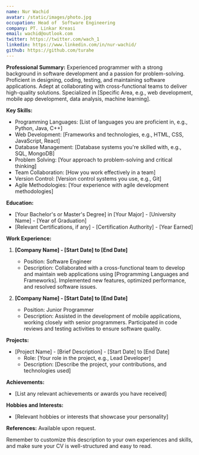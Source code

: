 ```yaml
---
name: Nur Wachid
avatar: /static/images/photo.jpg
occupation: Head of  Software Engineering
company: PT. Linkar Kreasi
email: wachid@outlook.com
twitter: https://twitter.com/wach_1
linkedin: https://www.linkedin.com/in/nur-wachid/
github: https://github.com/turahe
---
```



**Professional Summary:**
Experienced programmer with a strong background in software development and a passion for problem-solving. Proficient in designing, coding, testing, and maintaining software applications. Adept at collaborating with cross-functional teams to deliver high-quality solutions. Specialized in [Specific Area, e.g., web development, mobile app development, data analysis, machine learning].

**Key Skills:**
- Programming Languages: [List of languages you are proficient in, e.g., Python, Java, C++]
- Web Development: [Frameworks and technologies, e.g., HTML, CSS, JavaScript, React]
- Database Management: [Database systems you're skilled with, e.g., SQL, MongoDB]
- Problem Solving: [Your approach to problem-solving and critical thinking]
- Team Collaboration: [How you work effectively in a team]
- Version Control: [Version control systems you use, e.g., Git]
- Agile Methodologies: [Your experience with agile development methodologies]

**Education:**
- [Your Bachelor's or Master's Degree] in [Your Major] - [University Name] - [Year of Graduation]
- [Relevant Certifications, if any] - [Certification Authority] - [Year Earned]

**Work Experience:**

1. **[Company Name] - [Start Date] to [End Date]**
   - Position: Software Engineer
   - Description: Collaborated with a cross-functional team to develop and maintain web applications using [Programming Languages and Frameworks]. Implemented new features, optimized performance, and resolved software issues.

2. **[Company Name] - [Start Date] to [End Date]**
   - Position: Junior Programmer
   - Description: Assisted in the development of mobile applications, working closely with senior programmers. Participated in code reviews and testing activities to ensure software quality.

**Projects:**
- [Project Name] - [Brief Description] - [Start Date] to [End Date]
  - Role: [Your role in the project, e.g., Lead Developer]
  - Description: [Describe the project, your contributions, and technologies used]

**Achievements:**
- [List any relevant achievements or awards you have received]

**Hobbies and Interests:**
- [Relevant hobbies or interests that showcase your personality]

**References:**
Available upon request.

Remember to customize this description to your own experiences and skills, and make sure your CV is well-structured and easy to read.
